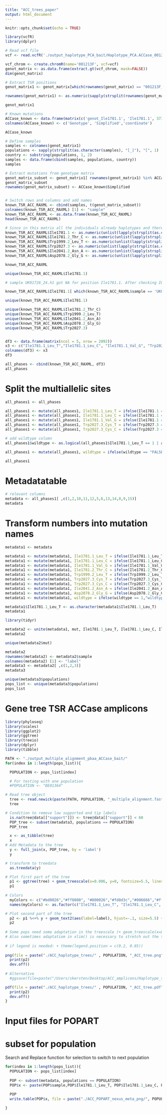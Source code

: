 ```yaml
---
title: "ACC_trees_paper"
output: html_document
---
```


```r
knitr::opts_chunk$set(echo = TRUE)
```


```r
library(vcfR)
library(dplyr)

# Read vcf file
vcf <- read.vcfR('./output_haplotype_PCA_bait/Haplotype_PCA.ACCase_001213F.GVCF.ann.vcf')

vcf_chrom <- create.chromR(name='001213F', vcf=vcf)
genot_matrix <- as.data.frame(extract.gt(vcf_chrom, mask=FALSE))
dim(genot_matrix)

# Extract TSR positions
genot_matrix1 <- genot_matrix[which(rownames(genot_matrix) == "001213F_373853" | rownames(genot_matrix) == "001213F_373854" | rownames(genot_matrix) == "001213F_373855" | rownames(genot_matrix) == "001213F_374507" | rownames(genot_matrix) == "001213F_374508" | rownames(genot_matrix) == "001213F_374509" | rownames(genot_matrix) == "001213F_374591" | rownames(genot_matrix) == "001213F_374592" | rownames(genot_matrix) =="001213F_374593" | rownames(genot_matrix) =="001213F_374633" | rownames(genot_matrix) =="001213F_374634" | rownames(genot_matrix) =="001213F_374635" |  rownames(genot_matrix) == "001213F_374744"| rownames(genot_matrix) == "001213F_374745"| rownames(genot_matrix) == "001213F_374746"| rownames(genot_matrix) == "001213F_374774" | rownames(genot_matrix) == "001213F_374775" | rownames(genot_matrix) == "001213F_374776" | rownames(genot_matrix) == "001213F_374798" | rownames(genot_matrix) == "001213F_374799" | rownames(genot_matrix) == "001213F_374800"), ,drop=FALSE]

rownames(genot_matrix1) <- as.numeric(sapply(strsplit(rownames(genot_matrix1), "[_]"), "[", 2))

genot_matrix1

# Known mutations
ACCase_known <- data.frame(matrix(c('genot_Ile1781.1', 'Ile1781.1', 373853, 'genot_Ile1781.2', 'Ile1781.2_Thr_C', 373854, 'genot_Trp1999.2', 'Trp1999.2_Leu_T', 374508, 'genot_Trp2027.3', 'Trp2027.3', 374593, 'genot_Ile2041.2', 'Ile2041.2_Asn_A', 374634, 'genot_Asp2078.2', 'Asp2078.2_Gly_G', 374745), ncol = 3, byrow = TRUE))
colnames(ACCase_known) <- c('Genotype', 'Simplified','coordinate')

ACCase_known

# Define samples
samples <- colnames(genot_matrix1)
populations <- sapply(strsplit(as.character(samples), "[_]"), "[", 1)
country <- substring(populations, 1, 2)
samples <- data.frame(cbind(samples, populations, country))
samples

# Extract mutations from genotype matrix
genot_matrix_subset <- genot_matrix1[ rownames(genot_matrix1) %in% ACCase_known$coordinate , ]
genot_matrix_subset
rownames(genot_matrix_subset) <- ACCase_known$Simplified


# Switch rows and columns and add names
known_TSR_ACC_RAXML <- cbind(samples, t(genot_matrix_subset))
colnames(known_TSR_ACC_RAXML) [1] <- "sample"
known_TSR_ACC_RAXML <- as.data.frame(known_TSR_ACC_RAXML)
head(known_TSR_ACC_RAXML)

# Since in this matrix all the individuals already haplotypes and therefore homozygous, we can eliminate one phase
known_TSR_ACC_RAXML$Ile1781.1 <- as.numeric(unlist(lapply(strsplit(as.character(known_TSR_ACC_RAXML$Ile1781.1), "[/|]"), "[", 1)))
known_TSR_ACC_RAXML$Ile1781.2_Thr_C <- as.numeric(unlist(lapply(strsplit(as.character(known_TSR_ACC_RAXML$Ile1781.2_Thr_C), "[/|]"), "[", 1)))
known_TSR_ACC_RAXML$Trp1999.2_Leu_T <- as.numeric(unlist(lapply(strsplit(as.character(known_TSR_ACC_RAXML$Trp1999.2_Leu_T), "[/|]"), "[", 1)))
known_TSR_ACC_RAXML$Trp2027.3 <- as.numeric(unlist(lapply(strsplit(as.character(known_TSR_ACC_RAXML$Trp2027.3), "[/|]"), "[", 1)))
known_TSR_ACC_RAXML$Ile2041.2_Asn_A <- as.numeric(unlist(lapply(strsplit(as.character(known_TSR_ACC_RAXML$Ile2041.2_Asn_A), "[/|]"), "[", 1)))
known_TSR_ACC_RAXML$Asp2078.2_Gly_G <- as.numeric(unlist(lapply(strsplit(as.character(known_TSR_ACC_RAXML$Asp2078.2_Gly_G), "[/|]"), "[", 1)))

known_TSR_ACC_RAXML
```

```r
unique(known_TSR_ACC_RAXML$Ile1781.1)

# sample UK01726_24.h1 got NA for position Ile1781.1. After checking IGV it is Alternative 1:

known_TSR_ACC_RAXML$Ile1781.1[ which(known_TSR_ACC_RAXML$sample == 'UK01726_24.h1')  ] <- 1

unique(known_TSR_ACC_RAXML$Ile1781.1)

unique(known_TSR_ACC_RAXML$Ile1781.2_Thr_C)
unique(known_TSR_ACC_RAXML$Trp1999.2_Leu_T)
unique(known_TSR_ACC_RAXML$Ile2041.2_Asn_A)
unique(known_TSR_ACC_RAXML$Asp2078.2_Gly_G)
unique(known_TSR_ACC_RAXML$Trp2027.3)


df3 <- data.frame(matrix(ncol = 5, nrow = 2092))
x3 <- c("Ile1781.1_Leu_T","Ile1781.1_Leu_C", "Ile1781.1_Val_G", "Trp2027.3_Cys_T", "Trp2027.3_Cys_C")
colnames(df3) <- x3
df3

all_phases <- cbind(known_TSR_ACC_RAXML, df3)
all_phases
```

# Split the multiallelic sites
```r
all_phases1 <- all_phases

all_phases1 <- mutate(all_phases1, Ile1781.1_Leu_T = ifelse(Ile1781.1 == 1,1,0))
all_phases1 <- mutate(all_phases1, Ile1781.1_Leu_C = ifelse(Ile1781.1 == 2,1,0))
all_phases1 <- mutate(all_phases1, Ile1781.1_Val_G = ifelse(Ile1781.1 == 3,1,0))
all_phases1 <- mutate(all_phases1, Trp2027.3_Cys_T = ifelse(Trp2027.3 == 1,1,0))
all_phases1 <- mutate(all_phases1, Trp2027.3_Cys_C = ifelse(Trp2027.3 == 2,1,0))

# add wildtype column
all_phases1$wildtype <- as.logical(all_phases1$Ile1781.1_Leu_T == 1 | all_phases1$Ile1781.1_Leu_C == 1 | all_phases1$Ile1781.1_Val_G ==1 | all_phases1$Trp2027.3_Cys_T == 1| all_phases1$Trp2027.3_Cys_C == 1| all_phases1$Ile1781.2_Thr_C == 1 | all_phases1$Trp1999.2_Leu_T == 1 | all_phases1$Ile2041.2_Asn_A == 1 | all_phases1$Asp2078.2_Gly_G == 1)

all_phases1 <- mutate(all_phases1, wildtype = ifelse(wildtype == "FALSE",1,0))

all_phases1

```

# Metadatatable
```r
# relevant columns
metadata <- all_phases1[ ,c(1,2,10,11,12,5,6,13,14,8,9,15)]
metadata
```

# Transform numbers into mutation names
```r
metadata1 <- metadata

metadata1 <- mutate(metadata1, Ile1781.1_Leu_T = ifelse(Ile1781.1_Leu_T == 1,"Ile1781.1_Leu_T",NA))
metadata1 <- mutate(metadata1, Ile1781.1_Leu_C = ifelse(Ile1781.1_Leu_C == 1,"Ile1781.1_Leu_C",NA))
metadata1 <- mutate(metadata1, Ile1781.1_Val_G = ifelse(Ile1781.1_Val_G == 1,"Ile1781.1_Val_G",NA))
metadata1 <- mutate(metadata1, Ile1781.2_Thr_C = ifelse(Ile1781.2_Thr_C == 1,"Ile1781.2_Thr_C",NA))
metadata1 <- mutate(metadata1, Trp1999.2_Leu_T = ifelse(Trp1999.2_Leu_T == 1,"Trp1999.2_Leu_T",NA))
metadata1 <- mutate(metadata1, Trp2027.3_Cys_T = ifelse(Trp2027.3_Cys_T == 1,"Trp2027.3_Cys_T",NA))
metadata1 <- mutate(metadata1, Trp2027.3_Cys_C = ifelse(Trp2027.3_Cys_C == 1,"Trp2027.3_Cys_C",NA))
metadata1 <- mutate(metadata1, Ile2041.2_Asn_A = ifelse(Ile2041.2_Asn_A == 1,"Ile2041.2_Asn_A",NA))
metadata1 <- mutate(metadata1, Asp2078.2_Gly_G = ifelse(Asp2078.2_Gly_G == 1,"Asp2078.2_Gly_G",NA))
metadata1 <- mutate(metadata1, wildtype = ifelse(wildtype == 1,"wildtype",NA))

metadata1$Ile1781.1_Leu_T <- as.character(metadata1$Ile1781.1_Leu_T)
metadata1

```

```r
library(tidyr)

metadata2 <- unite(metadata1, mut, Ile1781.1_Leu_T, Ile1781.1_Leu_C, Ile1781.1_Val_G, Ile1781.2_Thr_C, Trp1999.2_Leu_T, Trp2027.3_Cys_T, Trp2027.3_Cys_C, Ile2041.2_Asn_A, Asp2078.2_Gly_G, wildtype , sep = "_", remove = FALSE, na.rm = TRUE)
metadata2

unique(metadata2$mut)

metadata2
rownames(metadata2) <- metadata2$sample
colnames(metadata2) [1] <- "label"
metadata3 <- metadata2[ ,c(1,2,3)]
metadata3
```

```r
unique(metadata3$populations)
pops_list <- unique(metadata3$populations)
pops_list
```

# Gene tree TSR ACCase amplicons
```r
library(phyloseq)
library(scales)
library(ggplot2)
library(ggtree)
library(treeio)
library(dplyr)
library(tibble)

PATH <- "./output_multiple_alignment_pbaa_ACCase_bait/"
for(index in 1:length(pops_list)){

  POPULATION <- pops_list[index]

  # For testing with one population  
  #POPULATION <- "BE01364" 

# Read tree object
  tree <- read.newick(paste(PATH, POPULATION, "_multiple_alignment.fasta.raxml.supportFBP", sep =""), node.label="support")
  tree

# Condition to remove low supported end tip labels
  is.na(tree@data[["support"]]) <- tree@data[["support"]] < 60
  POP_tree <- subset(metadata3, populations == POPULATION)
  POP_tree

  x <- as_tibble(tree)
  x
# Add Metadata to the tree
  y <- full_join(x, POP_tree, by = 'label')
  y

# transform to treedata
  as.treedata(y)

# Plot first part of the tree
  p1 <- ggtree(tree) + geom_treescale(x=0.006, y=0, fontsize=5.5, linesize=1, offset=1) 
  p1
  
# Colors
  myColors <- c("#bd0026","#ff8080", "#800026","#fd8d3c","#006666","#ff00ff","#f1b6da","#002db3","#e6b800","#00b300")
  names(myColors) <- as.factor(c("Ile1781.1_Leu_T", "Ile1781.1_Leu_C", "Ile1781.1_Val_G", "Ile1781.2_Thr_C", "Trp1999.2_Leu_T", "Trp2027.3_Cys_T", "Trp2027.3_Cys_C", "Ile2041.2_Asn_A", "Asp2078.2_Gly_G", "wildtype"))

# Plot second part of the tree
  p2 <- p1 %<+% y + geom_text2(aes(label=label), hjust=-.1, size=5.5) + geom_tippoint(aes(color= mut),size=5, alpha=0.9,na.rm=TRUE) + theme(legend.position = "none") +   scale_colour_manual(name="TSR mutations", values = myColors) + xlim(0,0.0085) + geom_nodelab(aes(label = support), hjust=1.7, vjust=-0.2, colour= "#737373", size=5)
  p2
  
# Some pops need some adaptation in the treescale (+ geom_treescale(x=0.006, y=0)), if x and y is not specified the treescale is center bottom
# Also sometimes adaptatiom in xlim() is necessary to stretch out the trees a bit!
  
# if legend is needed: + theme(legend.position = c(0.2, 0.85))
  
png(file = paste("./ACC_haplotype_trees/" , POPULATION, "_ACC_tree.png", sep =""),  width = 450, height = 350, units='mm', res = 300)
  print(p2)
  dev.off()
  
# Alternative
  #ggsave(file=paste("/Users/skersten/Desktop/ACC_amplicons/Haplotype_trees/" , POPULATION, "_ACC_tree.png", sep =""))

pdf(file = paste("./ACC_haplotype_trees/" , POPULATION, "_ACC_tree.pdf", sep =""), width = 14, height = 14)
  print(p2)
  dev.off()
}

```

# Input files for POPART
# subset for population
Search and Replace function for selection to switch to next population
```r
for(index in 1:length(pops_list)){
  POPULATION <- pops_list[index]
  
  POP <- subset(metadata, populations == POPULATION)
  POP$x <- paste(POP$sample,POP$Ile1781.1_Leu_T, POP$Ile1781.1_Leu_C, POP$Ile1781.1_Val_G, POP$Ile1781.2_Thr_C, POP$Trp1999.2_Leu_T, POP$Trp2027.3_Cys_T, POP$Trp2027.3_Cys_C, POP$Ile2041.2_Asn_A, POP$Asp2078.2_Gly_G, POP$wildtype, sep=",")

  POP
  write.table(POP$x, file = paste("./ACC_POPART_nexus_meta_png/", POPULATION, "_ACC_meta.txt", sep =""), row.names = FALSE, col.names = ",Ile1781.1_Leu_T,Ile1781.1_Leu_C,Ile1781.1_Val_G,Ile1781.2_Thr_C,Trp1999.2_Leu_T,Trp2027.3_Cys_T,Trp2027.3_Cys_C,Ile2041.2_Asn_A,Asp2078.2_Gly_G,wildtype", quote = FALSE)
            
} 
```

```r


```

```r


```

```r


```

```r


```

```r


```

```r


```

```r


```



